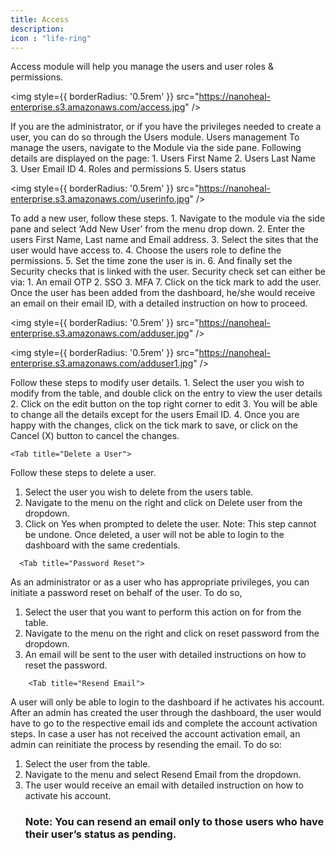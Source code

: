---
title: Access
description: 
icon : "life-ring" 
---
Access module will help you manage the users and user roles & permissions.

<img
  style={{ borderRadius: '0.5rem' }}
  src="https://nanoheal-enterprise.s3.amazonaws.com/access.jpg"
/>

<Tabs>
  <Tab title="Users">
If you are the administrator, or if you have the privileges needed to create a user, you can do so through the Users module.
Users management
To manage the users, navigate to the Module via the side pane. Following details are displayed on the page:
1. Users First Name
2. Users Last Name
3. User Email ID
4. Roles and permissions
5. Users status
  </Tab>

<img
  style={{ borderRadius: '0.5rem' }}
  src="https://nanoheal-enterprise.s3.amazonaws.com/userinfo.jpg"
/>

  <Tab title="Add a User">
    To add a new user, follow these steps.
1. Navigate to the module via the side pane and select ‘Add New User’ from the menu drop down.
2. Enter the users First Name, Last name and Email address.
3. Select the sites that the user would have access to.
4. Choose the users role to define the permissions.
5. Set the time zone the user is in.
6. And finally set the Security checks that is linked with the user. Security check set can either be via:
    1. An email OTP
    2. SSO
    3. MFA
7. Click on the tick mark to add the user.
    Once the user has been added from the dashboard, he/she would receive an email on their email ID, with a detailed instruction on how to proceed.
 

<img
  style={{ borderRadius: '0.5rem' }}
  src="https://nanoheal-enterprise.s3.amazonaws.com/adduser.jpg"
/>

<img
  style={{ borderRadius: '0.5rem' }}
  src="https://nanoheal-enterprise.s3.amazonaws.com/adduser1.jpg"
/>
 </Tab>

  <Tab title="Edit User details">
 Follow these steps to modify user details.
1. Select the user you wish to modify from the table, and double click on the entry to view the user details
2. Click on the edit button on the top right corner to edit
3. You will be able to change all the details except for the users Email ID.
4. Once you are happy with the changes, click on the tick mark to save, or click on the Cancel (X) button to cancel the changes.
  </Tab>

    <Tab title="Delete a User">
Follow these steps to delete a user.
1. Select the user you wish to delete from the users table.
2. Navigate to the menu on the right and click on Delete user from the dropdown.
3. Click on Yes when prompted to delete the user.
Note: This step cannot be undone. Once deleted, a user will not be able to login to the dashboard with the same credentials.
  </Tab>

      <Tab title="Password Reset">
As an administrator or as a user who has appropriate privileges, you can initiate a password reset on behalf of the user. To do so,
1. Select the user that you want to perform this action on for from the table.
2. Navigate to the menu on the right and click on reset password from the dropdown.
3. An email will be sent to the user with detailed instructions on how to reset the password.
  </Tab>

        <Tab title="Resend Email">
A user will only be able to login to the dashboard if he activates his account. After an admin has created the user through the dashboard, the user would have to go to the respective email ids and complete the account activation steps.
In case a user has not received the account activation email, an admin can reinitiate the process by resending the email. To do so:
1. Select the user from the table.
2. Navigate to the menu and select Resend Email from the dropdown.
3. The user would receive an email with detailed instruction on how to activate his account.
    ### Note: You can resend an email only to those users who have their user’s status as pending.

  </Tab>

</Tabs>